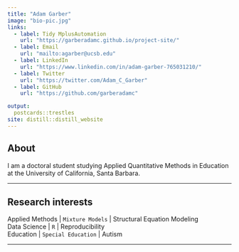 ```yaml
---
title: "Adam Garber"
image: "bio-pic.jpg"
links:
  - label: Tidy MplusAutomation
    url: "https://garberadamc.github.io/project-site/"
  - label: Email
    url: "mailto:agarber@ucsb.edu"
  - label: LinkedIn
    url: "https://www.linkedin.com/in/adam-garber-765031210/"
  - label: Twitter
    url: "https://twitter.com/Adam_C_Garber"
  - label: GitHub
    url: "https://github.com/garberadamc"

output:
  postcards::trestles
site: distill::distill_website
---
```

 
## About 
 
I am a doctoral student studying Applied Quantitative Methods in Education at the University of California, Santa Barbara. 

***

## Research interests

Applied Methods | `Mixture Models` | Structural Equation Modeling  <br />
Data Science | `R` | Reproducibility <br />
Education | `Special Education` | Autism 

***








